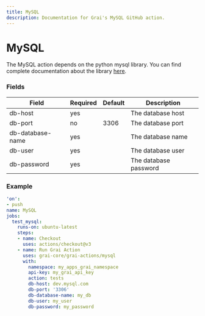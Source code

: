 ```yaml
---
title: MySQL
description: Documentation for Grai's MySQL GitHub action.
---
```


# MySQL 

The MySQL action depends on the python mysql library. 
You can find complete documentation about the library [here](https://dev.mysql.com/doc/connector-python).


### Fields



| Field | Required | Default | Description |
|-----|-----|-----|-----|
| db-host | yes |  | The database host |
| db-port | no | 3306 | The database port |
| db-database-name | yes |  | The database name |
| db-user | yes |  | The database user |
| db-password | yes |  | The database password |




### Example



```yaml copy
'on':
- push
name: MySQL
jobs:
  test_mysql:
    runs-on: ubuntu-latest
    steps:
    - name: Checkout
      uses: actions/checkout@v3
    - name: Run Grai Action
      uses: grai-core/grai-actions/mysql
      with:
        namespace: my_apps_grai_namespace
        api-key: my_grai_api_key
        action: tests
        db-host: dev.mysql.com
        db-port: '3306'
        db-database-name: my_db
        db-user: my_user
        db-password: my_password

```



